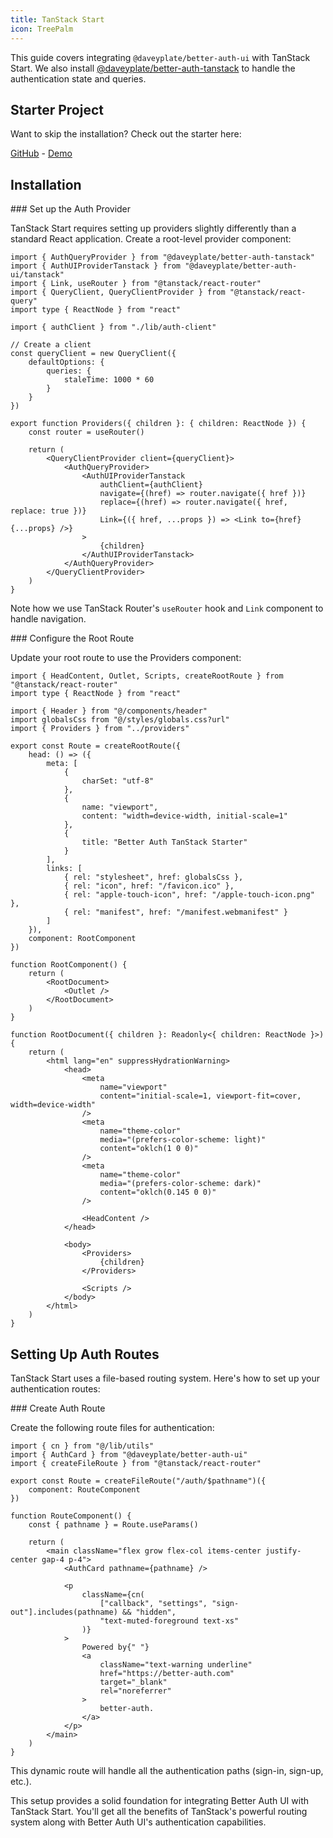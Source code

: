 ```yaml
---
title: TanStack Start
icon: TreePalm
---
```


This guide covers integrating `@daveyplate/better-auth-ui` with TanStack Start. We also install [@daveyplate/better-auth-tanstack](https://github.com/daveyplate/better-auth-tanstack) to handle the authentication state and queries.

## Starter Project

Want to skip the installation? Check out the starter here:

[GitHub](https://github.com/daveyplate/better-auth-tanstack-starter) - [Demo](https://tanstack.better-auth-starter.com)

## Installation

<Steps>
<Step>
### Set up the Auth Provider

TanStack Start requires setting up providers slightly differently than a standard React application. Create a root-level provider component:

```tsx title="app/providers.tsx"
import { AuthQueryProvider } from "@daveyplate/better-auth-tanstack"
import { AuthUIProviderTanstack } from "@daveyplate/better-auth-ui/tanstack"
import { Link, useRouter } from "@tanstack/react-router"
import { QueryClient, QueryClientProvider } from "@tanstack/react-query"
import type { ReactNode } from "react"

import { authClient } from "./lib/auth-client"

// Create a client
const queryClient = new QueryClient({
    defaultOptions: {
        queries: {
            staleTime: 1000 * 60
        }
    }
})

export function Providers({ children }: { children: ReactNode }) {
    const router = useRouter()
    
    return (
        <QueryClientProvider client={queryClient}>
            <AuthQueryProvider>
                <AuthUIProviderTanstack
                    authClient={authClient}
                    navigate={(href) => router.navigate({ href })}
                    replace={(href) => router.navigate({ href, replace: true })}
                    Link={({ href, ...props }) => <Link to={href} {...props} />}
                >
                    {children}
                </AuthUIProviderTanstack>
            </AuthQueryProvider>
        </QueryClientProvider>
    )
}
```

Note how we use TanStack Router's `useRouter` hook and `Link` component to handle navigation.
</Step>

<Step>
### Configure the Root Route

Update your root route to use the Providers component:

```tsx title="app/routes/__root.tsx"
import { HeadContent, Outlet, Scripts, createRootRoute } from "@tanstack/react-router"
import type { ReactNode } from "react"

import { Header } from "@/components/header"
import globalsCss from "@/styles/globals.css?url"
import { Providers } from "../providers"

export const Route = createRootRoute({
    head: () => ({
        meta: [
            {
                charSet: "utf-8"
            },
            {
                name: "viewport",
                content: "width=device-width, initial-scale=1"
            },
            {
                title: "Better Auth TanStack Starter"
            }
        ],
        links: [
            { rel: "stylesheet", href: globalsCss },
            { rel: "icon", href: "/favicon.ico" },
            { rel: "apple-touch-icon", href: "/apple-touch-icon.png" },
            { rel: "manifest", href: "/manifest.webmanifest" }
        ]
    }),
    component: RootComponent
})

function RootComponent() {
    return (
        <RootDocument>
            <Outlet />
        </RootDocument>
    )
}

function RootDocument({ children }: Readonly<{ children: ReactNode }>) {
    return (
        <html lang="en" suppressHydrationWarning>
            <head>
                <meta
                    name="viewport"
                    content="initial-scale=1, viewport-fit=cover, width=device-width"
                />
                <meta
                    name="theme-color"
                    media="(prefers-color-scheme: light)"
                    content="oklch(1 0 0)"
                />
                <meta
                    name="theme-color"
                    media="(prefers-color-scheme: dark)"
                    content="oklch(0.145 0 0)"
                />

                <HeadContent />
            </head>

            <body>
                <Providers>
                    {children}
                </Providers>

                <Scripts />
            </body>
        </html>
    )
}
```
</Step>
</Steps>

## Setting Up Auth Routes

TanStack Start uses a file-based routing system. Here's how to set up your authentication routes:

<Steps>
<Step>
### Create Auth Route

Create the following route files for authentication:

```tsx title="app/routes/auth/$pathname.tsx"
import { cn } from "@/lib/utils"
import { AuthCard } from "@daveyplate/better-auth-ui"
import { createFileRoute } from "@tanstack/react-router"

export const Route = createFileRoute("/auth/$pathname")({
    component: RouteComponent
})

function RouteComponent() {
    const { pathname } = Route.useParams()

    return (
        <main className="flex grow flex-col items-center justify-center gap-4 p-4">
            <AuthCard pathname={pathname} />

            <p
                className={cn(
                    ["callback", "settings", "sign-out"].includes(pathname) && "hidden",
                    "text-muted-foreground text-xs"
                )}
            >
                Powered by{" "}
                <a
                    className="text-warning underline"
                    href="https://better-auth.com"
                    target="_blank"
                    rel="noreferrer"
                >
                    better-auth.
                </a>
            </p>
        </main>
    )
}
```

This dynamic route will handle all the authentication paths (sign-in, sign-up, etc.).
</Step>
</Steps>

This setup provides a solid foundation for integrating Better Auth UI with TanStack Start. You'll get all the benefits of TanStack's powerful routing system along with Better Auth UI's authentication capabilities. 